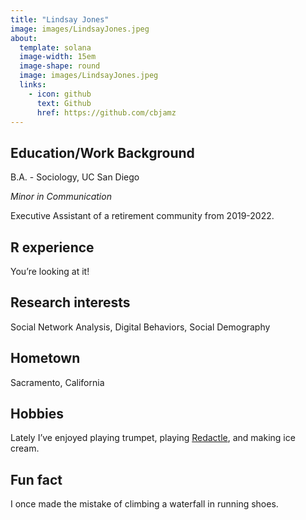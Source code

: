 ```yaml
---
title: "Lindsay Jones"
image: images/LindsayJones.jpeg
about:
  template: solana
  image-width: 15em
  image-shape: round
  image: images/LindsayJones.jpeg
  links:
    - icon: github
      text: Github
      href: https://github.com/cbjamz
---
```


## Education/Work Background

B.A. - Sociology, UC San Diego

*Minor in Communication*

Executive Assistant of a retirement community from 2019-2022.

## R experience

You're looking at it!

## Research interests

Social Network Analysis, Digital Behaviors, Social Demography

## Hometown

Sacramento, California

## Hobbies

Lately I've enjoyed playing trumpet, playing [Redactle](https://www.redactle.com/), and making ice cream.

## Fun fact

I once made the mistake of climbing a waterfall in running shoes.
